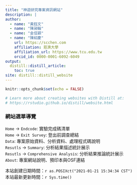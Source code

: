 ```yaml
---
title: "神遊研究專案資訊網站"
description: |
author:
  - name: "黃鈺文"
  - name: "陳昶翰"
  - name: "金佳穎"
  - name: "陳紹慶"
    url: https://scchen.com
    affiliation: 慈濟大學
    affiliation_url: https://www.tcu.edu.tw
    orcid_id: 0000-0001-6092-6049
output: 
  distill::distill_article: 
    toc: true
site: distill::distill_website
---
```


```r
knitr::opts_chunk$set(echo = FALSE)

# Learn more about creating websites with Distill at:
# https://rstudio.github.io/distill/website.html

```

### 網站選單導覽

`Home` -> `Endcode`: 實驗完成碼清單  
`Home` -> `Exit Survey`: 登出前調查總結  
`Data`: 專案原始資料、分析資料、處理程式碼說明  
`Resutls` -> `Summary`: 分析結果描述統計展示  
`Resutls` -> `Comprehensive Analysis`: 分析結果推論統計展示   
`About`: 專案網站說明、預印本與OSF連結

本站創建日期時間：`r as.POSIXct("2021-01-21 15:34:34 CST")`\
本站最新更新時間：`r Sys.time()`

